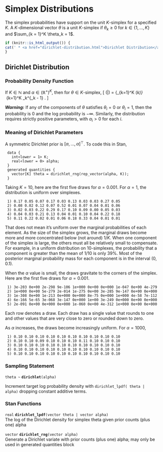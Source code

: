 # Simplex Distributions

The simplex probabilities have support on the unit $K$-simplex for a
specified $K$.  A $K$-dimensional vector $\theta$ is a unit
$K$-simplex if $\theta_k \geq 0$ for $k \in \{1,\ldots,K\}$ and
$\sum_{k = 1}^K \theta_k = 1$.

```r
if (knitr::is_html_output()) {
cat(' * <a href="dirichlet-distribution.html">Dirichlet Distribution</a>\n')
}
```

## Dirichlet Distribution

### Probability Density Function

If $K \in \mathbb{N}$ and $\alpha \in (\mathbb{R}^+)^{K}$, then for
$\theta \in \text{$K$-simplex}$, \[ \text{Dirichlet}(\theta|\alpha) =
\frac{\Gamma \! \left( \sum_{k=1}^K \alpha_k \right)}
{\prod_{k=1}^K \Gamma(\alpha_k)} \ \prod_{k=1}^K \theta_k^{\alpha_k -
1} . \]

_**Warning:**_  If any of the components of $\theta$ satisfies
$\theta_i = 0$ or $\theta_i = 1$, then the probability is 0 and the
log probability is $-\infty$.  Similarly, the distribution requires
strictly positive parameters, with $\alpha_i > 0$ for each $i$.

### Meaning of Dirichlet Parameters

A symmetric Dirichlet prior is $[\alpha, \ldots, \alpha]^{\top}$.  To
code this in Stan,

```
 data {
   int<lower = 1> K;
   real<lower = 0> alpha;
 }
 generated quantities {
   vector[K] theta = dirichlet_rng(rep_vector(alpha, K));
 }
```

Taking $K = 10$, here are the first five draws for $\alpha = 0.001$.
For $\alpha = 1$, the distribution is uniform over simplexes.

```
 1) 0.17 0.05 0.07 0.17 0.03 0.13 0.03 0.03 0.27 0.05
 2) 0.08 0.02 0.12 0.07 0.52 0.01 0.07 0.04 0.01 0.06
 3) 0.02 0.03 0.22 0.29 0.17 0.10 0.09 0.00 0.05 0.03
 4) 0.04 0.03 0.21 0.13 0.04 0.01 0.10 0.04 0.22 0.18
 5) 0.11 0.22 0.02 0.01 0.06 0.18 0.33 0.04 0.01 0.01
```

That does not mean it's uniform over the marginal probabilities of
each element.  As the size of the simplex grows, the marginal draws
become more and more concentrated below (not around) $1/K$.  When one
component of the simplex is large, the others must all be relatively
small to compensate.  For example, in a uniform distribution on
$10$-simplexes, the probability that a component is greater than the
mean of $1/10$ is only 39\%.  Most of the posterior marginal
probability mass for each component is in the interval $(0, 0.1)$.

When the $\alpha$ value is small, the draws gravitate to the corners
of the simplex.  Here are the first five draws for $\alpha = 0.001$.

```
 1) 3e-203 0e+00 2e-298 9e-106 1e+000 0e+00 0e+000 1e-047 0e+00 4e-279
 2) 1e+000 0e+00 5e-279 2e-014 1e-275 0e+00 3e-285 9e-147 0e+00 0e+000
 3) 1e-308 0e+00 1e-213 0e+000 0e+000 8e-75 0e+000 1e+000 4e-58 7e-112
 4) 6e-166 5e-65 3e-068 3e-147 0e+000 1e+00 3e-249 0e+000 0e+00 0e+000
 5) 2e-091 0e+00 0e+000 0e+000 1e-060 0e+00 4e-312 1e+000 0e+00 0e+000
```

Each row denotes a draw.  Each draw has a single value that rounds to
one and other values that are very close to zero or rounded down to
zero.

As $\alpha$ increases, the draws become increasingly uniform.  For
$\alpha = 1000$,

```
 1) 0.10 0.10 0.10 0.10 0.10 0.10 0.10 0.10 0.10 0.10
 2) 0.10 0.10 0.09 0.10 0.10 0.10 0.11 0.10 0.10 0.10
 3) 0.10 0.10 0.10 0.10 0.10 0.10 0.10 0.10 0.10 0.10
 4) 0.10 0.10 0.10 0.10 0.10 0.10 0.10 0.10 0.10 0.10
 5) 0.10 0.10 0.10 0.10 0.10 0.10 0.10 0.10 0.10 0.10
```

### Sampling Statement

`theta ~ ` **`dirichlet`**`(alpha)`

Increment target log probability density with `dirichlet_lpdf( theta | alpha)`
dropping constant additive terms.
<!-- real; dirichlet ~; -->
\index{{\tt \bfseries dirichlet }!sampling statement|hyperpage}

### Stan Functions

<!-- real; dirichlet_lpdf; (vector theta | vector alpha); -->
\index{{\tt \bfseries dirichlet\_lpdf }!{\tt (vector theta | vector alpha): real}|hyperpage}

`real` **`dirichlet_lpdf`**`(vector theta | vector alpha)`<br>\newline
The log of the Dirichlet density for simplex theta given prior counts
(plus one) alpha

<!-- vector; dirichlet_rng; (vector alpha); -->
\index{{\tt \bfseries dirichlet\_rng }!{\tt (vector alpha): vector}|hyperpage}

`vector` **`dirichlet_rng`**`(vector alpha)`<br>\newline
Generate a Dirichlet variate with prior counts (plus one) alpha; may
only be used in generated quantities block

